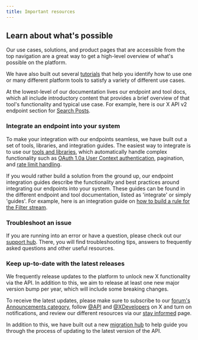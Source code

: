 ```yaml
---
title: Important resources
---
```


## Learn about what's possible

Our use cases, solutions, and product pages that are accessible from the top navigation are a great way to get a high-level overview of what's possible on the platform.

We have also built out several [tutorials](https://developer.twitter.com/en/docs/twitter-api/tutorials) that help you identify how to use one or many different platform tools to satisfy a variety of different use cases.

At the lowest-level of our documentation lives our endpoint and tool docs, which all include introductory content that provides a brief overview of that tool's functionality and typical use case. For example, here is our X API v2 endpoint section for [Search Posts](https://developer.twitter.com/en/docs/twitter-api/tweets/search).

### Integrate an endpoint into your system

To make your integration with our endpoints seamless, we have built out a set of tools, libraries, and integration guides. The easiest way to integrate is to use our [tools and libraries](https://developer.twitter.com/en/docs/twitter-api/tools-and-libraries), which automatically handle complex functionality such as [OAuth 1.0a User Context authentication](https://developer.twitter.com/resources/fundamentals/authentication), pagination, and [rate limit handling](https://developer.twitter.com/en/docs/rate-limits).

If you would rather build a solution from the ground up, our endpoint integration guides describe the functionality and best practices around integrating our endpoints into your system. These guides can be found in the different endpoint and tool documentation, listed as 'integrate' or simply 'guides'. For example, here is an integration guide on [how to build a rule for the Filter stream](https://developer.twitter.com/en/docs/twitter-api/tweets/filtered-stream/integrate/build-a-rule).

### Troubleshoot an issue

If you are running into an error or have a question, please check out our [support hub](https://developer.twitter.com/en/support/twitter-api). There, you will find troubleshooting tips, answers to frequently asked questions and other useful resources.

### Keep up-to-date with the latest releases

We frequently release updates to the platform to unlock new X functionality via the API. In addition to this, we aim to release at least one new major version bump per year, which will include some breaking changes.

To receive the latest updates, please make sure to subscribe to our [forum's Announcements category](https://twittercommunity.com/c/announcements/22), follow [@API](https://twitter.com/twitterapi) and [@XDevelopers](https://twitter.com/twitterdev) on X and turn on notifications, and review our different resources via our [stay informed](https://developer.twitter.com/en/stay-informed) page.

In addition to this, we have built out a new [migration hub](https://developer.twitter.com/en/docs/twitter-api/migrate) to help guide you through the process of updating to the latest version of the API.
